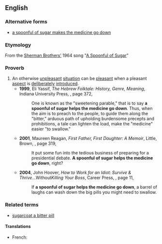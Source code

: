 ==English==

===Alternative forms===
* [[a spoonful of sugar makes the medicine go down]]

===Etymology===
From the [[w:Sherman Brothers|Sherman Brothers']] 1964 song "[[w:A Spoonful of Sugar|A Spoonful of Sugar]]"

===Proverb===
{{en-proverb|head='''[[a]] [[spoonful]] [[of]] [[sugar]] [[helps]] [[the]] [[medicine]] [[go]] [[down]]'''}}
# An otherwise [[unpleasant]] [[situation]] can be [[pleasant]] when a pleasant [[aspect]] is [[deliberately]] [[introduced]].
#* '''1999''', Eli Yassif, ''The Hebrew Folktale: History, Genre, Meaning'', Indiana University Press, {{ISBN|0253335833}}, page 372,
#*: One is known as the "sweetening parable," that is to say '''a spoonful of sugar helps the medicine go down'''. Thus, when the aim is to preach to the people, to guide them along the "bitter," arduous path of upholding burdensome precepts and prohibitions, a tale can lighten the load, make the "medicine" easier "to swallow."
#* '''2001''', Maureen Reagan, ''First Father, First Daughter: A Memoir'', Little, Brown, {{ISBN|0316736368}}, page 319,
#*: It put some fun into the tedious business of preparing for a presidential debate. '''A spoonful of sugar helps the medicine go down''', right?
#* '''2004''', John Hoover, ''How to Work for an Idiot: Survive & Thrive... ''Without'' Killing Your Boss'', Career Press, {{ISBN|1564147045}}, page 11,
#*: If '''a spoonful of sugar helps the medicine go down''', a barrel of laughs can wash down the big pills you might need to swallow.

===Related terms===
* [[sugarcoat a bitter pill]]

====Translations====
{{trans-top|An otherwise unpleasant situation can be pleasant}}
* French: {{t|fr|un morceau de sucre aide la médecine à couler}}
{{trans-mid}}
{{trans-bottom}}